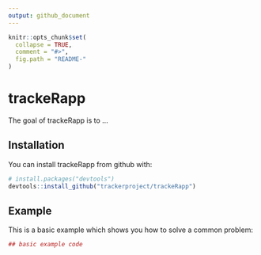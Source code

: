 ```yaml
---
output: github_document
---
```


<!-- README.md is generated from README.Rmd. Please edit that file -->

```r
knitr::opts_chunk$set(
  collapse = TRUE,
  comment = "#>",
  fig.path = "README-"
)
```

# trackeRapp

The goal of trackeRapp is to ...

## Installation

You can install trackeRapp from github with:

```r
# install.packages("devtools")
devtools::install_github("trackerproject/trackeRapp")
```

## Example

This is a basic example which shows you how to solve a common problem:

```r
## basic example code
```
